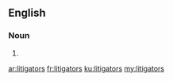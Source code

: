 ==English==

===Noun===
{{head|en}}

# {{plural of|litigator}}

[[ar:litigators]]
[[fr:litigators]]
[[ku:litigators]]
[[my:litigators]]